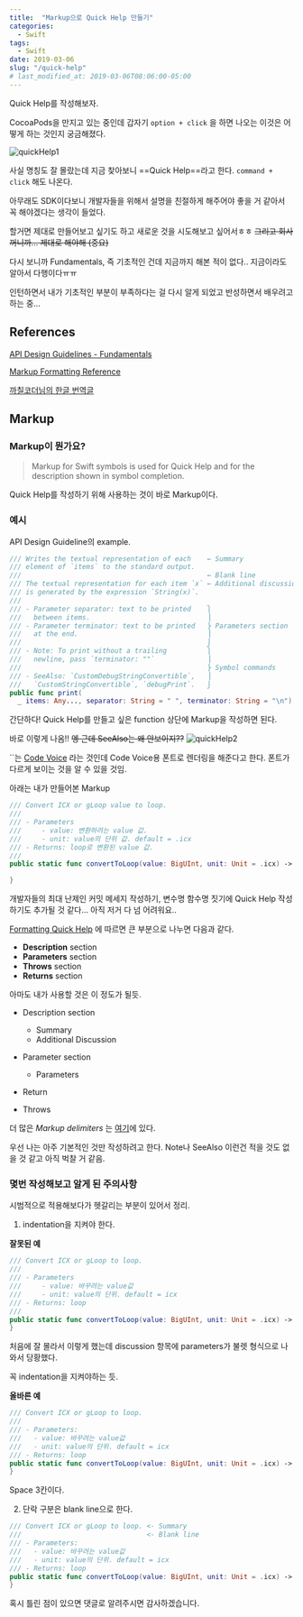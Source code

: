 ```yaml
---
title:  "Markup으로 Quick Help 만들기"
categories: 
  - Swift
tags: 
  - Swift
date: 2019-03-06
slug: "/quick-help"
# last_modified_at: 2019-03-06T08:06:00-05:00
---
```

Quick Help를 작성해보자.

CocoaPods을 만지고 있는 중인데 갑자기 `option + click` 을 하면 나오는 이것은 어떻게 하는 것인지 궁금해졌다.

![quickHelp1](https://user-images.githubusercontent.com/29784606/53893181-07ed8700-4071-11e9-8ec5-06a1142a573f.png)

사실 명칭도 잘 몰랐는데 지금 찾아보니 ==Quick Help==라고 한다.  `command + click` 해도 나온다.

아무래도 SDK이다보니 개발자들을 위해서 설명을 친절하게 해주어야 좋을 거 같아서 꼭 해야겠다는 생각이 들었다.

할거면 제대로 만들어보고 싶기도 하고 새로운 것을 시도해보고 싶어서ㅎㅎ  ~~그리고 회사꺼니까…  제대로 해야해 (중요)~~

다시 보니까 Fundamentals, 즉 기초적인 건데 지금까지 해본 적이 없다.. 지금이라도 알아서 다행이다ㅠㅠ

인턴하면서 내가 기초적인 부분이 부족하다는 걸 다시 알게 되었고 반성하면서 배우려고 하는 중...

## References
[API Design Guidelines - Fundamentals](https://swift.org/documentation/api-design-guidelines/#fundamentals)

[Markup Formatting Reference](https://developer.apple.com/library/archive/documentation/Xcode/Reference/xcode_markup_formatting_ref/index.html#//apple_ref/doc/uid/TP40016497-CH2-SW1)

[까칠코더님의 한글 번역글](https://kka7.tistory.com/37) 



## Markup

### Markup이 뭔가요?

> Markup for Swift symbols is used for Quick Help and for the description shown in symbol completion.

Quick Help를 작성하기 위해 사용하는 것이 바로 Markup이다.

### 예시
API Design Guideline의 example.

```swift
/// Writes the textual representation of each    ← Summary
/// element of `items` to the standard output.
///                                              ← Blank line
/// The textual representation for each item `x` ← Additional discussion
/// is generated by the expression `String(x)`.
///
/// - Parameter separator: text to be printed    ⎫
///   between items.                             ⎟
/// - Parameter terminator: text to be printed   ⎬ Parameters section
///   at the end.                                ⎟
///                                              ⎭
/// - Note: To print without a trailing          ⎫
///   newline, pass `terminator: ""`             ⎟
///                                              ⎬ Symbol commands
/// - SeeAlso: `CustomDebugStringConvertible`,   ⎟
///   `CustomStringConvertible`, `debugPrint`.   ⎭
public func print(
  _ items: Any..., separator: String = " ", terminator: String = "\n")
```

간단하다! Quick Help를 만들고 싶은 function 상단에 Markup을 작성하면 된다.

바로 이렇게 나옴!! ~~엥 근데 SeeAlso는 왜 안보이지??~~
![quickHelp2](https://user-images.githubusercontent.com/29784606/53893182-07ed8700-4071-11e9-8714-282448af5277.png)

``는 [Code Voice](https://developer.apple.com/library/archive/documentation/Xcode/Reference/xcode_markup_formatting_ref/Code.html#//apple_ref/doc/uid/TP40016497-CH16-SW1) 라는 것인데 Code Voice용 폰트로 렌더링을 해준다고 한다. 폰트가 다르게 보이는 것을 알 수 있을 것임.


아래는 내가 만들어본 Markup

```swift
/// Convert ICX or gLoop value to loop.
///
/// - Parameters
///     - value: 변환하려는 value 값.
///     - unit: value의 단위 값. default = .icx
/// - Returns: loop로 변환된 value 값.
/// 
public static func convertToLoop(value: BigUInt, unit: Unit = .icx) -> BigUInt {

}
```

개발자들의 최대 난제인 커밋 메세지 작성하기, 변수명 함수명 짓기에 Quick Help 작성하기도 추가될 것 같다… 아직 저거 다 넘 어려워요..



[Formatting Quick Help](https://developer.apple.com/library/archive/documentation/Xcode/Reference/xcode_markup_formatting_ref/SymbolDocumentation.html#//apple_ref/doc/uid/TP40016497-CH51-SW13) 에 따르면 큰 부분으로 나누면 다음과 같다.

- **Description** section
- **Parameters** section
- **Throws** section
- **Returns** section


아마도 내가 사용할 것은 이 정도가 될듯. 

- Description section
  - Summary
  - Additional Discussion

- Parameter section
  - Parameters
- Return 
- Throws

더 많은 *Markup delimiters* 는 [여기](https://developer.apple.com/library/archive/documentation/Xcode/Reference/xcode_markup_formatting_ref/MarkupFunctionality.html#//apple_ref/doc/uid/TP40016497-CH54-SW1)에 있다.

우선 나는 아주 기본적인 것만 작성하려고 한다. Note나 SeeAlso 이런건 적을 것도 없을 것 같고 아직 벅찰 거 같음.

### 몇번 작성해보고 알게 된 주의사항 
시범적으로 적용해보다가 헷갈리는 부분이 있어서 정리.

1. indentation을 지켜야 한다.

**잘못된 예**

```swift
/// Convert ICX or gLoop to loop.
/// 
/// - Parameters
///     - value: 바꾸려는 value값
///     - unit: value의 단위. default = icx
/// - Returns: loop
/// 
public static func convertToLoop(value: BigUInt, unit: Unit = .icx) -> BigUInt {
}
```

처음에 잘 몰라서 이렇게 했는데 discussion 항목에 parameters가 불렛 형식으로 나와서 당황했다.

꼭 indentation을 지켜야하는 듯.

**올바른 예**

```swift
/// Convert ICX or gLoop to loop.
///
/// - Parameters:
///   - value: 바꾸려는 value값
///   - unit: value의 단위. default = icx
/// - Returns: loop
public static func convertToLoop(value: BigUInt, unit: Unit = .icx) -> BigUInt {
}
```
Space 3칸이다.

2. 단락 구분은  blank line으로 한다.

```swift
/// Convert ICX or gLoop to loop. <- Summary
///								  <- Blank line
/// - Parameters:
///   - value: 바꾸려는 value값
///   - unit: value의 단위. default = icx
/// - Returns: loop
public static func convertToLoop(value: BigUInt, unit: Unit = .icx) -> BigUInt {
}
```

혹시 틀린 점이 있으면 댓글로 알려주시면 감사하겠습니다.